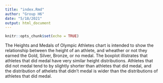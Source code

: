 ```yaml
---
title: "index.Rmd"
author: "Group H6"
date: "5/18/2021"
output: html_document
---
```


```r
knitr::opts_chunk$set(echo = TRUE)
```

The Heights and Medals of Olympic Athletes chart is intended to show the relationship between the height of an athlete, and wheather or not they earned the Gold, Silver, Bronze, or no medal. The boxplot illistrates that athletes that did medal have very similar height distributions. Athletes that did not medal tend to by slightly shorter than athletes that did medal, and the distribution of athelets that didn't medal is wider than the distributions of athletes that did medal. 

